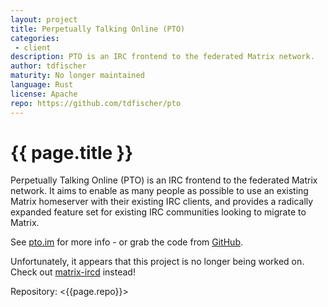 ```yaml
---
layout: project
title: Perpetually Talking Online (PTO)
categories: 
 - client
description: PTO is an IRC frontend to the federated Matrix network.
author: tdfischer
maturity: No longer maintained
language: Rust
license: Apache
repo: https://github.com/tdfischer/pto
---
```


# {{ page.title }}
Perpetually Talking Online (PTO) is an IRC frontend to the federated Matrix network. It aims to enable as many people as possible to use an existing Matrix homeserver with their existing IRC clients, and provides a radically expanded feature set for existing IRC communities looking to migrate to Matrix.

See [pto.im](http://pto.im) for more info - or grab the code from [GitHub](https://github.com/tdfischer/pto).

Unfortunately, it appears that this project is no longer being worked on. Check out [matrix-ircd](./matrix-ircd.html) instead!

Repository: <{{page.repo}}>
